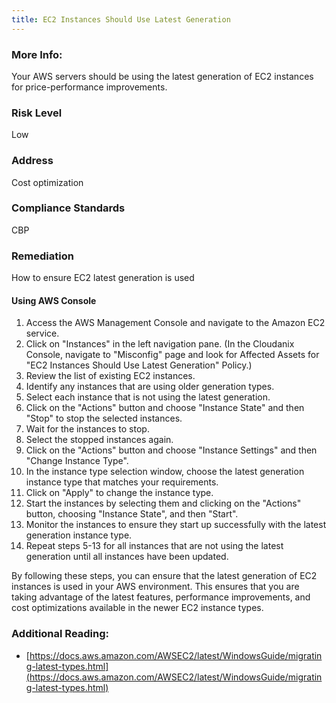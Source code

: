 ```yaml
---
title: EC2 Instances Should Use Latest Generation
---
```


### More Info:

Your AWS servers should be using the latest generation of EC2 instances for price-performance improvements.

### Risk Level

Low

### Address

Cost optimization

### Compliance Standards

CBP

### Remediation

How to ensure EC2 latest generation is used

#### Using AWS Console

1. Access the AWS Management Console and navigate to the Amazon EC2 service.
2. Click on "Instances" in the left navigation pane.
    (In the Cloudanix Console, navigate to "Misconfig" page and look for Affected Assets for "EC2 Instances Should Use Latest Generation" Policy.)
3. Review the list of existing EC2 instances.
4. Identify any instances that are using older generation types.
5. Select each instance that is not using the latest generation.
6. Click on the "Actions" button and choose "Instance State" and then "Stop" to stop the selected instances.
7. Wait for the instances to stop.
8. Select the stopped instances again.
9. Click on the "Actions" button and choose "Instance Settings" and then "Change Instance Type".
10. In the instance type selection window, choose the latest generation instance type that matches your requirements.
11. Click on "Apply" to change the instance type.
12. Start the instances by selecting them and clicking on the "Actions" button, choosing "Instance State", and then "Start".
13. Monitor the instances to ensure they start up successfully with the latest generation instance type.
14. Repeat steps 5-13 for all instances that are not using the latest generation until all instances have been updated.

By following these steps, you can ensure that the latest generation of EC2 instances is used in your AWS environment. This ensures that you are taking advantage of the latest features, performance improvements, and cost optimizations available in the newer EC2 instance types.

### Additional Reading:

- [https://docs.aws.amazon.com/AWSEC2/latest/WindowsGuide/migrating-latest-types.html](https://docs.aws.amazon.com/AWSEC2/latest/WindowsGuide/migrating-latest-types.html)
